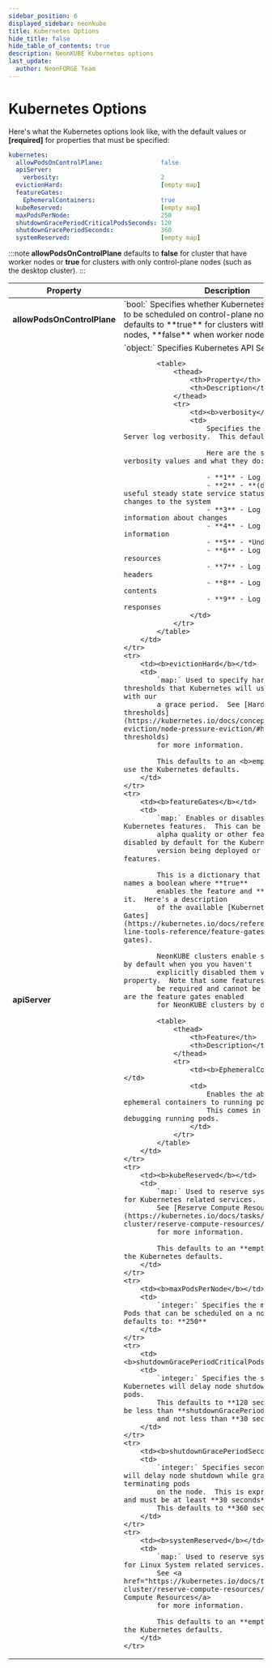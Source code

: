 ```yaml
---
sidebar_position: 6
displayed_sidebar: neonkube
title: Kubernetes Options
hide_title: false
hide_table_of_contents: true
description: NeonKUBE Kubernetes options
last_update:
  author: NeonFORGE Team
---
```



# Kubernetes Options

Here's what the Kubernetes options look like, with the default values or
**[required]** for properties that must be specified:

```yaml
kubernetes:
  allowPodsOnControlPlane:                false
  apiServer:
    verbosity:                            2
  evictionHard:                           [empty map]
  featureGates:                           
    EphemeralContainers:                  true
  kubeReserved:                           [empty map]
  maxPodsPerNode:                         250
  shutdownGracePeriodCriticalPodsSeconds: 120
  shutdownGracePeriodSeconds:             360
  systemReserved:                         [empty map]
```

:::note 
**allowPodsOnControlPlane** defaults to **false** for cluster that have
worker nodes or **true** for clusters with only control-plane nodes (such as the
desktop cluster). 
:::

<table>
    <thead>
        <th>Property</th>
        <th>Description</th>
    </thead>
        <tr>
        <td><b>allowPodsOnControlPlane</b></td>
        <td>
            `bool:` Specifies whether Kubernetes will allow pods to be scheduled on control-plane 
            nodes.  This defaults to **true** for clusters without worker nodes, **false** when
            worker nodes are present.
        </td>
    </tr>
    <tr>
        <td><b>apiServer</b></td>
        <td>
            `object:` Specifies Kubernetes API Server options.

            <table>
                <thead>
                    <th>Property</th>
                    <th>Description</th>
                </thead>
                <tr>
                    <td><b>verbosity</b></td>
                    <td>
                        Specifies the Kubernetes API Server log verbosity.  This defaults to: <b>2</b>

                        Here are the supported verbosity values and what they do:

                        - **1** - Log minimal details
                        - **2** - **(default)** Log useful steady state service status and significant changes to the system
                        - **3** - Log extended information about changes
                        - **4** - Log debug information
                        - **5** - *Undefined*
                        - **6** - Log requested resources
                        - **7** - Log HTTP request headers
                        - **8** - Log HTTP request contents
                        - **9** - Log HTTP request responses
                    </td>
                </tr>
            </table>
        </td>
    </tr>
    <tr>
        <td><b>evictionHard</b></td>
        <td>
            `map:` Used to specify hard eviction thresholds that Kubernetes will use to evict pods with our
            a grace period.  See [Hard eviction thresholds](https://kubernetes.io/docs/concepts/scheduling-eviction/node-pressure-eviction/#hard-eviction-thresholds)
            for more information.

            This defaults to an <b>empty map</b> to use the Kubernetes defaults.
        </td>
    </tr>
    <tr>
        <td><b>featureGates</b></td>
        <td>
            `map:` Enables or disables specific Kubernetes features.  This can be used to enable
            alpha quality or other features that are disabled by default for the Kubernetes
            version being deployed or to disable features.

            This is a dictionary that maps feature names a boolean where **true**
            enables the feature and **false** disables it.  Here's a description
            of the available [Kubernetes Feature Gates](https://kubernetes.io/docs/reference/command-line-tools-reference/feature-gates/#feature-gates).

            NeonKUBE clusters enable specific features by default when you you haven't
            explicitly disabled them via this property.  Note that some features may
            be required and cannot be disabled.  Here are the feature gates enabled
            for NeonKUBE clusters by default:

            <table>
                <thead>
                    <th>Feature</th>
                    <th>Description</th>
                </thead>
                <tr>
                    <td><b>EphemeralContainers</b></td>
                    <td>
                        Enables the ability to add ephemeral containers to running pods.
                        This comes in handy for debugging running pods.
                    </td>
                </tr>
            </table>
        </td>
    </tr>
    <tr>
        <td><b>kubeReserved</b></td>
        <td>
            `map:` Used to reserve system resources for Kubernetes related services.
            See [Reserve Compute Resources](https://kubernetes.io/docs/tasks/administer-cluster/reserve-compute-resources/)
            for more information.

            This defaults to an **empty map** to use the Kubernetes defaults.
        </td>
    </tr>
    <tr>
        <td><b>maxPodsPerNode</b></td>
        <td>
            `integer:` Specifies the maximum number of Pods that can be scheduled on a node. This defaults to: **250**
        </td>
    </tr>
    <tr>
        <td><b>shutdownGracePeriodCriticalPodsSeconds</b></td>
        <td>
            `integer:` Specifies the seconds that Kubernetes will delay node shutdown for critical pods.
            This defaults to **120 seconds** and must be less than **shutdownGracePeriodSeconds**
            and not less than **30 seconds**.
        </td>
    </tr>
    <tr>
        <td><b>shutdownGracePeriodSeconds</b></td>
        <td>
            `integer:` Specifies seconds Kubernetes will delay node shutdown while gracefully terminating pods
            on the node.  This is expressed in seconds and must be at least **30 seconds**.
            This defaults to **360 seconds**.
        </td>
    </tr>
    <tr>
        <td><b>systemReserved</b></td>
        <td>
            `map:` Used to reserve system resources for Linux System related services.
            See <a href="https://kubernetes.io/docs/tasks/administer-cluster/reserve-compute-resources/">Reserve Compute Resources</a>
            for more information.

            This defaults to an **empty map** to use the Kubernetes defaults.
        </td>
    </tr>
</table>
